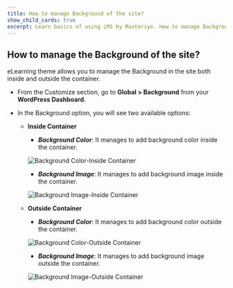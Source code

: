 ---
title: How to manage Background of the site? 
show_child_cards: true
excerpt: Learn basics of using LMS by Masteriyo. How to manage Background of the site.
---

## How to manage the Background of the site? 

eLearning theme allows you to manage the Background in the site both inside and outside the container. 

- From the Customize section, go to **Global > Background** from your **WordPress Dashboard**.

- In the Background option, you will see two available options:

   - **Inside Container** 

     - ***Background Color***: It manages to add background color inside the container.
     
      ![Background Color-Inside Container](https://user-images.githubusercontent.com/109593521/183378795-94c901d3-ca65-40fe-a852-e99547a0b231.png)

     - ***Background Image***: It manages to add background image inside the container. 
     
     ![Background Image-Inside Container](https://user-images.githubusercontent.com/109593521/183380243-a1975630-0f35-4972-99fd-a12995d37e7e.png)


   - **Outside  Container**
   
     - ***Background Color***: It manages to add background color outside the container.
     
      ![Background Color-Outside Container](https://user-images.githubusercontent.com/109593521/183380999-187609c6-05e9-484f-940f-42ec9fd3b93d.png)

     - ***Background Image***: It manages to add background image outside the container.   
     
      ![Background Image-Outside Container](https://user-images.githubusercontent.com/109593521/183381592-96cbd007-6949-409e-a8ab-394c93b32f5e.png)
